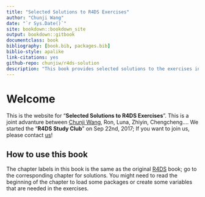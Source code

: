 ```yaml
--- 
title: "Selected Solutions to R4DS Exercises"
author: "Chunji Wang"
date: "`r Sys.Date()`"
site: bookdown::bookdown_site
output: bookdown::gitbook
documentclass: book
bibliography: [book.bib, packages.bib]
biblio-style: apalike
link-citations: yes
github-repo: chunjiw/r4ds-solution
description: "This book provides selected solutions to the exercises in the wonderful book _R for Data Science_ by Wickham Hadley."
---
```


# Welcome

This is the website for "**Selected Solutions to R4DS Exercises**". This is a joint advanture between [Chunji Wang](https://chunjiw.rbind.io), Ron, Luna, Zhiyin, Chengcheng.... We started the "**R4DS Study Club**" on Sep 22nd, 2017; If you want to join us, please contact [us](mailto:chunjiw@gmail.com)!

## How to use this book

The chapter labels in this book is the same as the original [R4DS](http://http://r4ds.had.co.nz) book; go to the corresponding chapter for solutions. You might need to read the beginning of the chapter to load some packages or create some variables that are needed in the exercises. 